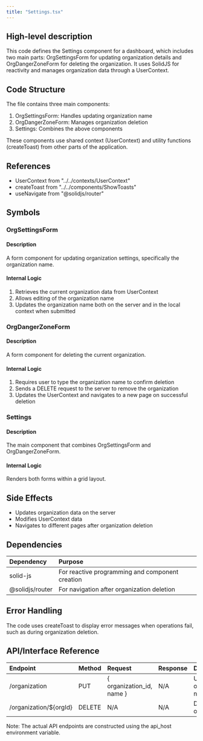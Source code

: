 ```yaml
---
title: "Settings.tsx"
---
```


## High-level description
This code defines the Settings component for a dashboard, which includes two main parts: OrgSettingsForm for updating organization details and OrgDangerZoneForm for deleting the organization. It uses SolidJS for reactivity and manages organization data through a UserContext.

## Code Structure
The file contains three main components:
1. OrgSettingsForm: Handles updating organization name
2. OrgDangerZoneForm: Manages organization deletion
3. Settings: Combines the above components

These components use shared context (UserContext) and utility functions (createToast) from other parts of the application.

## References
- UserContext from "../../contexts/UserContext"
- createToast from "../../components/ShowToasts"
- useNavigate from "@solidjs/router"

## Symbols

### OrgSettingsForm
#### Description
A form component for updating organization settings, specifically the organization name.

#### Internal Logic
1. Retrieves the current organization data from UserContext
2. Allows editing of the organization name
3. Updates the organization name both on the server and in the local context when submitted

### OrgDangerZoneForm
#### Description
A form component for deleting the current organization.

#### Internal Logic
1. Requires user to type the organization name to confirm deletion
2. Sends a DELETE request to the server to remove the organization
3. Updates the UserContext and navigates to a new page on successful deletion

### Settings
#### Description
The main component that combines OrgSettingsForm and OrgDangerZoneForm.

#### Internal Logic
Renders both forms within a grid layout.

## Side Effects
- Updates organization data on the server
- Modifies UserContext data
- Navigates to different pages after organization deletion

## Dependencies
| Dependency | Purpose |
|:-----------|:--------|
| solid-js | For reactive programming and component creation |
| @solidjs/router | For navigation after organization deletion |

## Error Handling
The code uses createToast to display error messages when operations fail, such as during organization deletion.

## API/Interface Reference
| Endpoint | Method | Request | Response | Description |
|:---------|:-------|:--------|:---------|:------------|
| /organization | PUT | { organization_id, name } | N/A | Update organization name |
| /organization/${orgId} | DELETE | N/A | N/A | Delete organization |

Note: The actual API endpoints are constructed using the api_host environment variable.